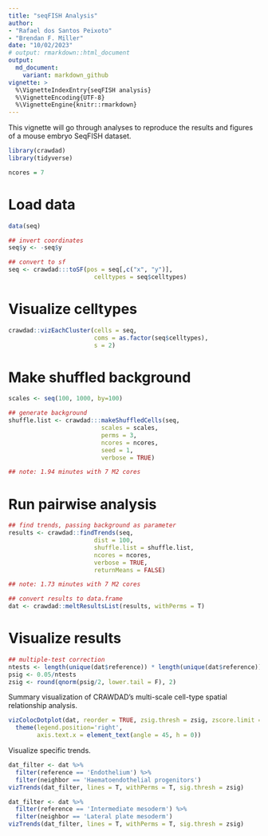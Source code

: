 ```yaml
---
title: "seqFISH Analysis"
author: 
- "Rafael dos Santos Peixoto"
- "Brendan F. Miller"
date: "10/02/2023"
# output: rmarkdown::html_document
output:
  md_document:
    variant: markdown_github
vignette: >
  %\VignetteIndexEntry{seqFISH analysis}
  %\VignetteEncoding{UTF-8}
  %\VignetteEngine{knitr::rmarkdown}
---
```


This vignette will go through analyses to reproduce the results and figures of a mouse embryo SeqFISH dataset.

```r

library(crawdad)
library(tidyverse)

```

```r

ncores = 7

```

# Load data

```r

data(seq)

## invert coordinates
seq$y <- -seq$y

## convert to sf
seq <- crawdad:::toSF(pos = seq[,c("x", "y")],
                        celltypes = seq$celltypes)

```

# Visualize celltypes

```r

crawdad::vizEachCluster(cells = seq,
                        coms = as.factor(seq$celltypes),
                        s = 2)

```

# Make shuffled background

```r

scales <- seq(100, 1000, by=100)

```

```r

## generate background
shuffle.list <- crawdad:::makeShuffledCells(seq,
                          scales = scales,
                          perms = 3,
                          ncores = ncores,
                          seed = 1,
                          verbose = TRUE)

## note: 1.94 minutes with 7 M2 cores

```

# Run pairwise analysis

```r

## find trends, passing background as parameter
results <- crawdad::findTrends(seq,
                        dist = 100,
                        shuffle.list = shuffle.list,
                        ncores = ncores,
                        verbose = TRUE,
                        returnMeans = FALSE)

## note: 1.73 minutes with 7 M2 cores

```

```r

## convert results to data.frame
dat <- crawdad::meltResultsList(results, withPerms = T)

```


# Visualize results

```r

## multiple-test correction
ntests <- length(unique(dat$reference)) * length(unique(dat$reference))
psig <- 0.05/ntests
zsig <- round(qnorm(psig/2, lower.tail = F), 2)

```

Summary visualization of CRAWDAD’s multi-scale cell-type spatial relationship analysis.

```r

vizColocDotplot(dat, reorder = TRUE, zsig.thresh = zsig, zscore.limit = zsig*2) +
  theme(legend.position='right',
        axis.text.x = element_text(angle = 45, h = 0))

```

Visualize specific trends.

```r

dat_filter <- dat %>% 
  filter(reference == 'Endothelium') %>% 
  filter(neighbor == 'Haematoendothelial progenitors')
vizTrends(dat_filter, lines = T, withPerms = T, sig.thresh = zsig)

```

```r

dat_filter <- dat %>% 
  filter(reference == 'Intermediate mesoderm') %>% 
  filter(neighbor == 'Lateral plate mesoderm')
vizTrends(dat_filter, lines = T, withPerms = T, sig.thresh = zsig)

```
